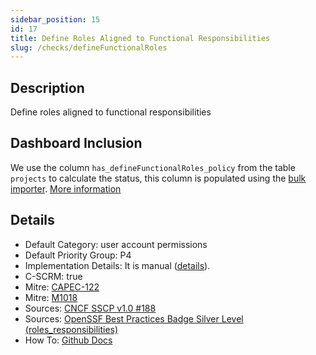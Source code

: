 ```yaml
---
sidebar_position: 15
id: 17
title: Define Roles Aligned to Functional Responsibilities
slug: /checks/defineFunctionalRoles
---
```


<!-- BANNER:START -->

<!-- BANNER:END -->

<!-- DESCRIPTION:START -->
## Description
Define roles aligned to functional responsibilities
<!-- DESCRIPTION:END -->

## Dashboard Inclusion

We use the column `has_defineFunctionalRoles_policy` from the table `projects` to calculate the status, this column is populated using the [bulk importer](/docs/visionBoard/importers#bulk-importer). [More information](https://github.com/OpenPathfinder/visionBoard/issues/77)


<!-- DETAILS:START -->
## Details
- Default Category: user account permissions
- Default Priority Group: P4
- Implementation Details: It is manual ([details](https://github.com/OpenPathfinder/visionBoard/issues/77)).
- C-SCRM: true
- Mitre: [CAPEC-122](https://capec.mitre.org/data/definitions/122.html)
- Mitre: [M1018](https://attack.mitre.org/mitigations/M1018/)
- Sources: [CNCF SSCP v1.0 #188](https://github.com/cncf/tag-security/blob/main/supply-chain-security/supply-chain-security-paper/sscsp.md#define-roles-aligned-to-functional-responsibilities)
- Sources: [OpenSSF Best Practices Badge Silver Level (roles_responsibilities)](https://www.bestpractices.dev/en/criteria?details=true&rationale=true#1.roles_responsibilities)
- How To: [Github Docs](https://docs.github.com/en/organizations/managing-user-access-to-your-organizations-repositories/managing-repository-roles/repository-roles-for-an-organization)

<!-- DETAILS:END -->
